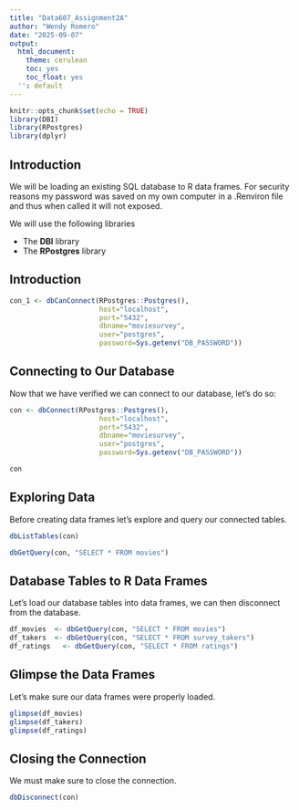 ```yaml
---
title: "Data607_Assignment2A"
author: "Wendy Romero"
date: "2025-09-07"
output: 
  html_document:
    theme: cerulean
    toc: yes
    toc_float: yes
  '': default
---
```


```r
knitr::opts_chunk$set(echo = TRUE)
library(DBI)
library(RPostgres)
library(dplyr)
```

## Introduction

We will be loading an existing SQL database to R data frames. For security reasons my password was saved on my own computer in a .Renviron file and thus when called it will not exposed.

We will use the following libraries 

-  The **DBI** library 
-  The **RPostgres** library  

## Introduction

```r
con_1 <- dbCanConnect(RPostgres::Postgres(), 
                      host="localhost", 
                      port="5432",
                      dbname="moviesurvey",
                      user="postgres", 
                      password=Sys.getenv("DB_PASSWORD"))
```

## Connecting to Our Database

Now that we have verified we can connect to our database, let's do so:

```r
con <- dbConnect(RPostgres::Postgres(), 
                      host="localhost", 
                      port="5432",
                      dbname="moviesurvey",
                      user="postgres", 
                      password=Sys.getenv("DB_PASSWORD"))

con
```


## Exploring Data
Before creating data frames let's explore and query our connected tables. 

```r
dbListTables(con)

dbGetQuery(con, "SELECT * FROM movies")
```

## Database Tables to R Data Frames

Let's load our database tables into data frames, we can then disconnect from the database.


```r
df_movies  <- dbGetQuery(con, "SELECT * FROM movies")
df_takers  <- dbGetQuery(con, "SELECT * FROM survey_takers")
df_ratings   <- dbGetQuery(con, "SELECT * FROM ratings")
```

## Glimpse the Data Frames

Let's make sure our data frames were properly loaded.

```r
glimpse(df_movies)
glimpse(df_takers)
glimpse(df_ratings)
```

## Closing the Connection

We must make sure to close the connection.

```r
dbDisconnect(con)
```
